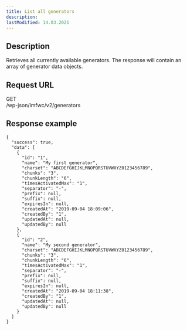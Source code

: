 ```yaml
---
title: List all generators
description:
lastModified: 14.03.2021
---
```


## Description

Retrieves all currently available generators. The response will contain an
array of generator data objects.

## Request URL

<div className={"doc-request-example"} style={{ marginBottom: '1em' }}>
  <div className={"method get"}>GET</div>
  <div className={"url"}>/wp-json/lmfwc/v2/generators</div>
</div>

## Response example

```
{
  "success": true,
  "data": [
    {
      "id": "1",
      "name": "My first generator",
      "charset": "ABCDEFGHIJKLMNOPQRSTUVWXYZ0123456789",
      "chunks": "3",
      "chunkLength": "6",
      "timesActivatedMax": "1",
      "separator": "-",
      "prefix": null,
      "suffix": null,
      "expiresIn": null,
      "createdAt": "2019-09-04 18:09:06",
      "createdBy": "1",
      "updatedAt": null,
      "updatedBy": null
    },
    {
      "id": "2",
      "name": "My second generator",
      "charset": "ABCDEFGHIJKLMNOPQRSTUVWXYZ0123456789",
      "chunks": "3",
      "chunkLength": "6",
      "timesActivatedMax": "1",
      "separator": "-",
      "prefix": null,
      "suffix": null,
      "expiresIn": null,
      "createdAt": "2019-09-04 18:11:38",
      "createdBy": "1",
      "updatedAt": null,
      "updatedBy": null
    }
  ]
}
```
